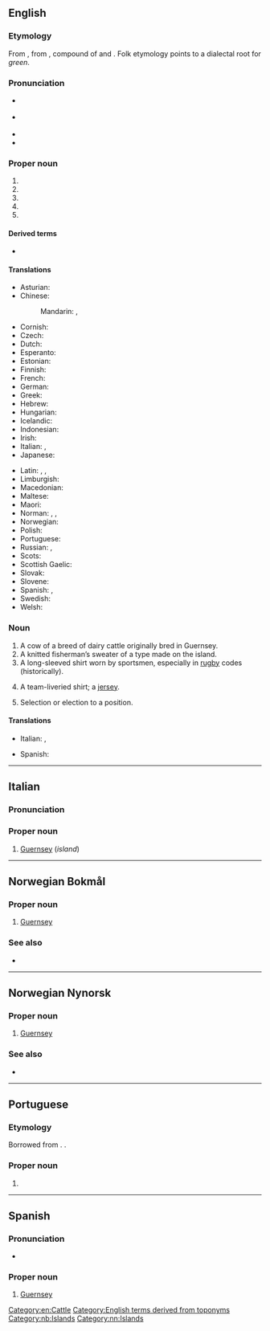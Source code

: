 {{also|guernsey}}
==English==
{{wikipedia}}

===Etymology===
From {{der|en|xno|-}}, from {{der|en|non|-}}, compound of {{m|non|Grani|t=Grani's}} and {{m|non|ey|t=island}}. Folk etymology points to a dialectal root for ''green''.

===Pronunciation===
* {{a|UK}} {{IPA|en|/ˈɡɜːnzi/}}
* {{a|US}} {{IPA|en|/ˈɡɝnzi/}}
* {{audio|en|En-Guernsey.ogg|Audio}}
* {{audio|en|EN-AU ck1 Guernsey.ogg|Audio (AU)}}

===Proper noun===
{{en-proper noun}}

# {{place|en|An <<island>>, the second-largest of the <<group of islands/Channel Islands>>}}
# {{place|en|unincorporated community|s/California}}
# {{place|en|city|s/Iowa}}
# {{place|en|hamlet|p/Saskatchewan|c/Canada}}
# {{place|en|town|s/Wyoming}}

====Derived terms====
* {{l|en|Guernsey County}}

====Translations====
{{trans-top|island}}
* Asturian: {{t|ast|Guernsey}}
* Chinese:
*: Mandarin: {{t+|cmn|根西島}}, {{t+|cmn|根西岛|tr=Gēnxī-dǎo}}
* Cornish: {{t|kw|Gwernenys|f}}
* Czech: {{t+|cs|Guernsey}}
* Dutch: {{t+|nl|Guernsey}}
* Esperanto: {{t|eo|Guernsey}}
* Estonian: {{t|et|Guernsey}}
* Finnish: {{t+|fi|Guernsey}}
* French: {{t+|fr|Guernesey}}
* German: {{t+|de|Guernsey}}
* Greek: {{t|el|Γκέρνσεϊ|n}}
* Hebrew: {{t|he|גרנסי|tr=Gernsi}}
* Hungarian: {{t+|hu|Guernsey}}
* Icelandic: {{t|is|Guernsey}}
* Indonesian: {{t|id|Guernsey}}
* Irish: {{t|ga|Geansaí|f}}
* Italian: {{t|it|Guernsey|f}}, {{t|it|[[isola]] di Guernsey|f}}
* Japanese: {{t|ja|ガーンジー島|tr=Gānji-shimá}}
{{trans-mid}}
* Latin: {{qualifier|Classical Latin}} {{t|la|Lisia}}, {{qualifier|Middle Latin}} {{t|la|Lesia}}, {{t|la|Sarmia}}
* Limburgish: {{t|li|Guernsey}}
* Macedonian: {{t|mk|Ге́рнзи|n}}
* Maltese: {{t|mt|Gernesi}}
* Maori: {{t|mi|Kōnuiihi}}
* Norman: {{t|nrf|Dgèrnésy|m}} {{qualifier|Jersey}}, {{t|nrf|Guernési|m}} {{qualifier|Guernsey}}, {{t|nrf|Gùernesey|m}} {{qualifier|continental Normandy}}
* Norwegian: {{t|no|Guernsey}}
* Polish: {{t+|pl|Guernsey}}
* Portuguese: {{t+|pt|Guernsey}}
* Russian: {{t|ru|Ге́рнси}}, {{t|ru|[[о́стров]] [[Ге́рнси]]|m}}
* Scots: {{t|sco|Gansey}}
* Scottish Gaelic: {{t|gd|Geàrnsaidh|m}}
* Slovak: {{t|sk|Guernsey}}
* Slovene: {{t|sl|Guernsey}}
* Spanish: {{t|es|Guernesey|f}}, {{t|es|[[isla]] de [[Guernesey]]|f}}
* Swedish: {{t+|sv|Guernsey}}
* Welsh: {{t|cy|Guernsey|f}}
{{trans-bottom}}

===Noun===
{{en-noun}}

# A cow of a breed of dairy cattle originally bred in Guernsey.
# A knitted fisherman’s sweater of a type made on the island.
# A long-sleeved shirt worn by sportsmen, especially in [[rugby]] codes (historically).
# {{lb|en|Australia}} A team-liveried shirt; a [[jersey]].
# {{lb|en|Australia}} Selection or election to a position.

====Translations====
{{trans-top|cattle breed}}
* Italian: {{t-check|it|[[vacca]] di Guernsey|f}}, {{t-check|it|[[mucca]] di Guernsey|f}}
{{trans-mid}}
* Spanish: {{t-check|es|[[ganado]] de [[Guernesey]]|m}}
{{trans-bottom}}

{{trans-top|cattle breed specimen}}
{{trans-mid}}
{{trans-bottom}}

{{trans-top|sweater}}
{{trans-mid}}
{{trans-bottom}}

{{trans-top|long-sleeved shirt worn by sportsmen}}
{{trans-mid}}
{{trans-bottom}}

{{trans-top|team-liveried shirt}}
{{trans-mid}}
{{trans-bottom}}

{{trans-top|selection or election to a position}}
{{trans-mid}}
{{trans-bottom}}

[[Category:en:Cattle]]
[[Category:English terms derived from toponyms]]

----

==Italian==

===Pronunciation===
{{it-IPA|Guèrn.sei|Ghèrn.sei}}

===Proper noun===
{{it-proper noun}}

# [[#English|Guernsey]] (''island'')

----

==Norwegian Bokmål==
{{wikipedia|lang=no}}

===Proper noun===
{{head|nb|proper noun}}

# [[#English|Guernsey]] {{qualifier|an island in the Channel Islands}}

===See also===
* {{l|nb|Kanaløyene}}

[[Category:nb:Islands]]

----

==Norwegian Nynorsk==
{{wikipedia|lang=nn}}

===Proper noun===
{{head|nn|proper noun}}

# [[#English|Guernsey]] {{qualifier|an island in the Channel Islands}}

===See also===
* {{l|nn|Kanaløyane}}

[[Category:nn:Islands]]

----

==Portuguese==

===Etymology===
Borrowed from {{bor|pt|en|Guernsey}}. {{doublet|pt|garnisé}}.

===Proper noun===
{{pt-proper noun|f}}

# {{place|pt|island/and/dependency|c/United Kingdom|in|sea/the [[English Channel]]|t1=Guernsey}}

----

==Spanish==

===Pronunciation===
* {{audio|es|LL-Q1321 (spa)-Millars-Guernsey.wav|Audio}}

===Proper noun===
{{es-proper noun}}

# [[#English|Guernsey]]